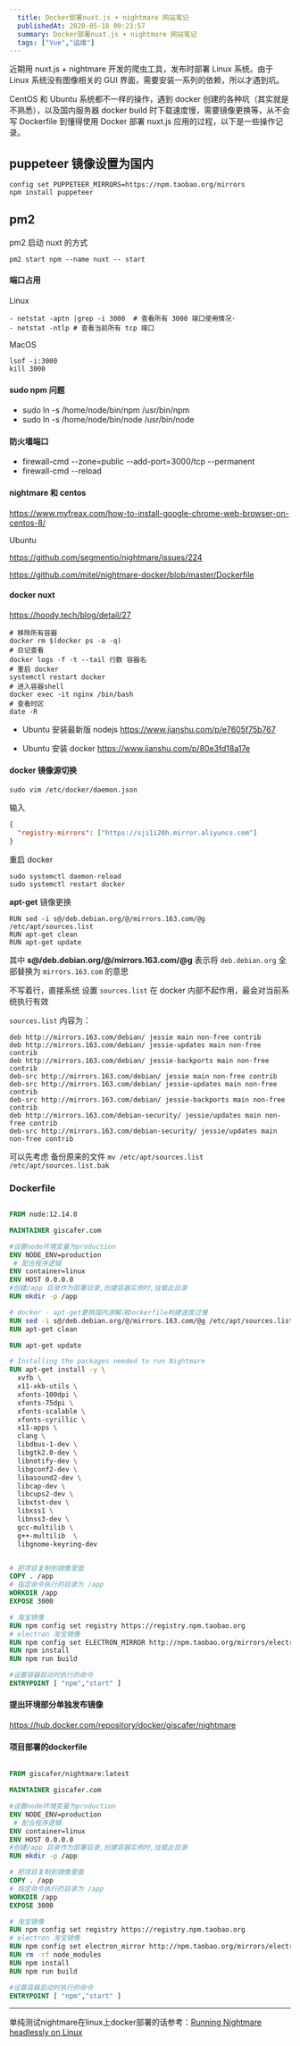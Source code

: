 ```yaml
---
  title: Docker部署nuxt.js + nightmare 网站笔记
  publishedAt: 2020-05-18 09:23:57
  summary: Docker部署nuxt.js + nightmare 网站笔记
  tags: ["Vue","运维"]
---
```


近期用 nuxt.js + nightmare 开发的爬虫工具，发布时部署 Linux 系统。由于 Linux 系统没有图像相关的 GUI 界面，需要安装一系列的依赖，所以才遇到坑。

CentOS 和 Ubuntu 系统都不一样的操作，遇到 docker 创建的各种坑（其实就是不熟悉），以及国内服务器 docker build 时下载速度慢，需要镜像更换等，从不会写 Dockerfile 到懂得使用 Docker 部署 nuxt.js 应用的过程，以下是一些操作记录。


## puppeteer 镜像设置为国内

```
config set PUPPETEER_MIRRORS=https://npm.taobao.org/mirrors
npm install puppeteer
```

## pm2

pm2 启动 nuxt 的方式

```
pm2 start npm --name nuxt -- start
```

#### 端口占用

Linux

```shell
- netstat -aptn |grep -i 3000  # 查看所有 3000 端口使用情况·
- netstat -ntlp # 查看当前所有 tcp 端口
```

MacOS

```
lsof -i:3000
kill 3000
```

#### sudo npm 问题

- sudo ln -s /home/node/bin/npm /usr/bin/npm
- sudo ln -s /home/node/bin/node /usr/bin/node

#### 防火墙端口

- firewall-cmd --zone=public --add-port=3000/tcp --permanent
- firewall-cmd --reload

#### nightmare 和 centos

https://www.myfreax.com/how-to-install-google-chrome-web-browser-on-centos-8/

Ubuntu

https://github.com/segmentio/nightmare/issues/224

https://github.com/mitel/nightmare-docker/blob/master/Dockerfile

#### docker nuxt

https://hoody.tech/blog/detail/27

```shell
# 移除所有容器
docker rm $(docker ps -a -q)
# 日记查看
docker logs -f -t --tail 行数 容器名
# 重启 docker
systemctl restart docker
# 进入容器shell
docker exec -it nginx /bin/bash
# 查看时区
date -R
```

- Ubuntu 安装最新版 nodejs
  https://www.jianshu.com/p/e7605f75b767

- Ubuntu 安装 docker
  https://www.jianshu.com/p/80e3fd18a17e

#### docker 镜像源切换

```shell
sudo vim /etc/docker/daemon.json
```

输入

```json
{
  "registry-mirrors": ["https://sji1i20h.mirror.aliyuncs.com"]
}
```

重启 docker

```shell
sudo systemctl daemon-reload
sudo systemctl restart docker

```

**apt-get** 镜像更换

```
RUN sed -i s@/deb.debian.org/@/mirrors.163.com/@g /etc/apt/sources.list
RUN apt-get clean
RUN apt-get update
```

其中 **s@/deb.debian.org/@/mirrors.163.com/@g** 表示将 `deb.debian.org` 全部替换为 `mirrors.163.com` 的意思

不写着行，直接系统 设置 `sources.list` 在 docker 内部不起作用，最会对当前系统执行有效

`sources.list` 内容为：

```
deb http://mirrors.163.com/debian/ jessie main non-free contrib
deb http://mirrors.163.com/debian/ jessie-updates main non-free contrib
deb http://mirrors.163.com/debian/ jessie-backports main non-free contrib
deb-src http://mirrors.163.com/debian/ jessie main non-free contrib
deb-src http://mirrors.163.com/debian/ jessie-updates main non-free contrib
deb-src http://mirrors.163.com/debian/ jessie-backports main non-free contrib
deb http://mirrors.163.com/debian-security/ jessie/updates main non-free contrib
deb-src http://mirrors.163.com/debian-security/ jessie/updates main non-free contrib

```

可以先考虑 备份原来的文件 `mv /etc/apt/sources.list /etc/apt/sources.list.bak`

### Dockerfile

```dockerfile

FROM node:12.14.0

MAINTAINER giscafer.com

#设置node环境变量为production
ENV NODE_ENV=production
 # 配合程序逻辑
ENV container=linux
ENV HOST 0.0.0.0
#创建/app 目录作为部署目录,创建容器实例时,挂载此目录
RUN mkdir -p /app

# docker - apt-get更换国内源解决Dockerfile构建速度过慢
RUN sed -i s@/deb.debian.org/@/mirrors.163.com/@g /etc/apt/sources.list
RUN apt-get clean

RUN apt-get update

# Installing the packages needed to run Nightmare
RUN apt-get install -y \
  xvfb \
  x11-xkb-utils \
  xfonts-100dpi \
  xfonts-75dpi \
  xfonts-scalable \
  xfonts-cyrillic \
  x11-apps \
  clang \
  libdbus-1-dev \
  libgtk2.0-dev \
  libnotify-dev \
  libgconf2-dev \
  libasound2-dev \
  libcap-dev \
  libcups2-dev \
  libxtst-dev \
  libxss1 \
  libnss3-dev \
  gcc-multilib \
  g++-multilib  \
  libgnome-keyring-dev


# 把项目复制到镜像里面
COPY . /app
# 指定命令执行的目录为 /app
WORKDIR /app
EXPOSE 3000

# 淘宝镜像
RUN npm config set registry https://registry.npm.taobao.org
# electron 淘宝镜像
RUN npm config set ELECTRON_MIRROR http://npm.taobao.org/mirrors/electron/
RUN npm install
RUN npm run build

#设置容器启动时执行的命令
ENTRYPOINT [ "npm","start" ]

```

#### 提出环境部分单独发布镜像

https://hub.docker.com/repository/docker/giscafer/nightmare

#### 项目部署的dockerfile

```dockerfile

FROM giscafer/nightmare:latest

MAINTAINER giscafer.com

#设置node环境变量为production
ENV NODE_ENV=production
 # 配合程序逻辑
ENV container=linux
ENV HOST 0.0.0.0
#创建/app 目录作为部署目录,创建容器实例时,挂载此目录
RUN mkdir -p /app

# 把项目复制到镜像里面
COPY . /app
# 指定命令执行的目录为 /app
WORKDIR /app
EXPOSE 3000

# 淘宝镜像
RUN npm config set registry https://registry.npm.taobao.org
# electron 淘宝镜像
RUN npm config set electron_mirror http://npm.taobao.org/mirrors/electron/
RUN rm -rf node_modules
RUN npm install
RUN npm run build

#设置容器启动时执行的命令
ENTRYPOINT [ "npm","start" ]


```

---

单纯测试nightmare在linux上docker部署的话参考：[Running Nightmare headlessly on Linux](https://github.com/segmentio/nightmare/issues/224#issuecomment-365938300)


